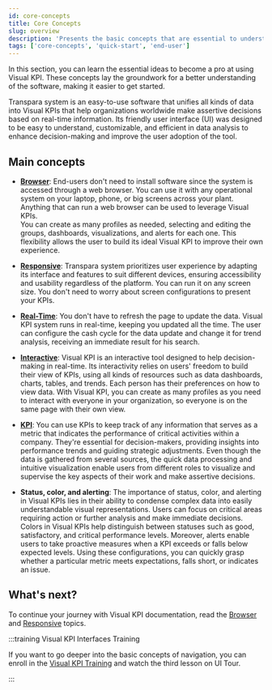 ```yaml
---
id: core-concepts
title: Core Concepts
slug: overview
description: 'Presents the basic concepts that are essential to understand the Transpara product.'
tags: ['core-concepts', 'quick-start', 'end-user']
---
```


In this section, you can learn the essential ideas to become a pro at using Visual KPI. These concepts lay the groundwork for a better understanding of the software, making it easier to get started.

Transpara system is an easy-to-use software that unifies all kinds of data into Visual KPIs that help organizations worldwide make assertive decisions based on real-time information. Its friendly user interface (UI) was designed to be easy to understand, customizable, and efficient in data analysis to enhance decision-making and improve the user adoption of the tool.

## Main concepts

- **[Browser](/docs/end-user/core-concepts/browser)**: End-users don't need to install software since the system is accessed through a web browser. You can use it with any operational system on your laptop, phone, or big screens across your plant. Anything that can run a web browser can be used to leverage Visual KPIs.  
You can create as many profiles as needed, selecting and editing the groups, dashboards, visualizations, and alerts for each one. This flexibility allows the user to build its ideal Visual KPI to improve their own experience.

- **[Responsive](/docs/end-user/core-concepts/responsive)**: Transpara system prioritizes user experience by adapting its interface and features to suit different devices, ensuring accessibility and usability regardless of the platform. You can run it on any screen size. You don't need to worry about screen configurations to present your KPIs.

- **[Real-Time](/docs/end-user/core-concepts/real-time)**: You don't have to refresh the page to update the data. Visual KPI system runs in real-time, keeping you updated all the time. The user can configure the cash cycle for the data update and change it for trend analysis, receiving an immediate result for his search.

- **[Interactive](/docs/end-user/core-concepts/interactive)**: Visual KPI is an interactive tool designed to help decision-making in real-time. Its interactivity relies on users' freedom to build their view of KPIs, using all kinds of resources such as data dashboards, charts, tables, and trends. Each person has their preferences on how to view data. With Visual KPI, you can create as many profiles as you need to interact with everyone in your organization, so everyone is on the same page with their own view.

- **[KPI](/docs/end-user/core-concepts/kpi)**: You can use KPIs to keep track of any information that serves as a metric that indicates the performance of critical activities within a company. They're essential for decision-makers, providing insights into performance trends and guiding strategic adjustments. Even though the data is gathered from several sources, the quick data processing and intuitive visualization enable users from different roles to visualize and supervise the key aspects of their work and make assertive decisions.

- **Status, color, and alerting**: The importance of status, color, and alerting in Visual KPIs lies in their ability to condense complex data into easily understandable visual representations. Users can focus on critical areas requiring action or further analysis and make immediate decisions. Colors in Visual KPIs help distinguish between statuses such as good, satisfactory, and critical performance levels. Moreover, alerts enable users to take proactive measures when a KPI exceeds or falls below expected levels. Using these configurations, you can quickly grasp whether a particular metric meets expectations, falls short, or indicates an issue.

## What's next?

To continue your journey with Visual KPI documentation, read the [Browser](/docs/end-user/core-concepts/browser) and [Responsive](/docs/end-user/core-concepts/responsive) topics.

:::training Visual KPI Interfaces Training

If you want to go deeper into the basic concepts of navigation, you can enroll in the [Visual KPI Training](https://www.transpara.com/course/visual-kpi-end-user/) and watch the third lesson on UI Tour.

:::
